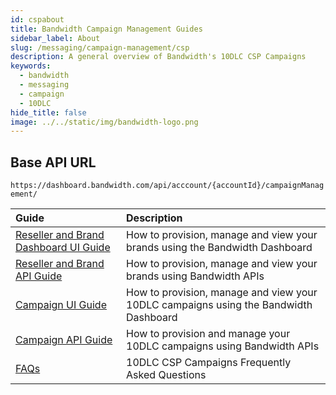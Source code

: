 ```yaml
---
id: cspabout
title: Bandwidth Campaign Management Guides
sidebar_label: About
slug: /messaging/campaign-management/csp
description: A general overview of Bandwidth's 10DLC CSP Campaigns
keywords:
  - bandwidth
  - messaging
  - campaign
  - 10DLC
hide_title: false
image: ../../static/img/bandwidth-logo.png
---
```


## Base API URL

`https://dashboard.bandwidth.com/api/acccount/{accountId}/campaignManagement/`

| Guide | Description |
|:------|:------------|
|[Reseller and Brand Dashboard UI Guide](./csp/reseller-brand-ui) | How to provision, manage and view your brands using the Bandwidth Dashboard |
|[Reseller and Brand API Guide](./csp/reseller-brand-api) | How to provision, manage and view your brands using Bandwidth APIs |
|[Campaign UI Guide](./csp/campaign-ui) | How to provision, manage and view your 10DLC campaigns using the Bandwidth Dashboard |
|[Campaign API Guide](./csp/campaign-api) | How to provision and manage your 10DLC campaigns using Bandwidth APIs |
|[FAQs](./csp/faq) | 10DLC CSP Campaigns Frequently Asked Questions |
